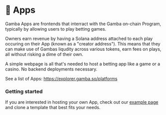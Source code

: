 # 🎰 Apps

Gamba Apps are frontends that interract with the Gamba on-chain Program, typically by allowing users to play betting games.

Owners earn revenue by having a Solana address attached to each play occuring on their App (known as a "creator address"). This means that they can make use of Gambas liqudity across various tokens, earn fees on plays, all without risking a dime of their own.

A simple webpage is all that's needed to host a betting app like a game or a casino. No backend deployments necessary.

See a list of Apps: https://explorer.gamba.so/platforms

### Getting started

If you are interested in hosting your own App, check out our [example page](/docs/examples) and clone a template that best fits your needs.

